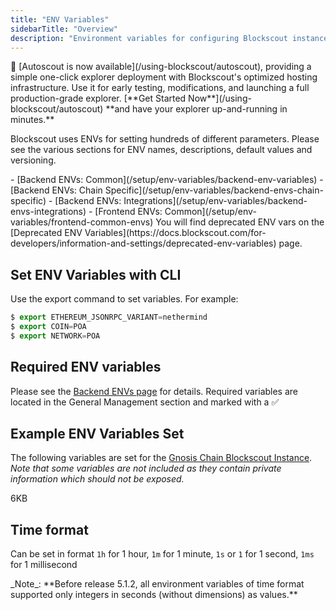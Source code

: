 ```yaml
---
title: "ENV Variables"
sidebarTitle: "Overview"
description: "Environment variables for configuring Blockscout instances."
---
```


<Tip>
  🚗 [Autoscout is now available](/using-blockscout/autoscout), providing a simple one-click explorer deployment with Blockscout's optimized hosting infrastructure. Use it for early testing, modifications, and launching a full production-grade explorer. [**Get Started Now**](/using-blockscout/autoscout) **and have your explorer up-and-running in minutes.**
</Tip>

Blockscout uses ENVs for setting hundreds of different parameters. Please see the various sections for ENV names, descriptions, default values and versioning.

<Info>
  - [Backend ENVs: Common](/setup/env-variables/backend-env-variables)
  - [Backend ENVs: Chain Specific](/setup/env-variables/backend-envs-chain-specific)
  - [Backend ENVs: Integrations](/setup/env-variables/backend-envs-integrations)
  - [Frontend ENVs: Common](/setup/env-variables/frontend-common-envs)
</Info>

<Warning>
  You will find deprecated ENV vars on the [Deprecated ENV Variables](https://docs.blockscout.com/for-developers/information-and-settings/deprecated-env-variables) page.
</Warning>

## Set ENV Variables with CLI

Use the export command to set variables. For example:

```javascript
$ export ETHEREUM_JSONRPC_VARIANT=nethermind
$ export COIN=POA
$ export NETWORK=POA
```

## Required ENV variables

Please see the [Backend ENVs page](/setup/env-variables/backend-env-variables) for details. Required variables are located in the General Management section and marked with a ✅

## Example ENV Variables Set

The following variables are set for the [Gnosis Chain Blockscout Instance](https://gnosis.blockscout.com/). _Note that some variables are not included as they contain private information which should not be exposed._

<Card title="Gnosis-Chain-Variables.txt" icon="file-arrow-down" horizontal href="https://1077666658-files.gitbook.io/~/files/v0/b/gitbook-x-prod.appspot.com/o/spaces%2F-Lq1XoWGmy8zggj_u2fM%2Fuploads%2Fgit-blob-6ca29409491d82049d08c1b49886487cc8960e65%2FGnosis-Chain-Variables.txt?alt=media">
  6KB
</Card>

## Time format

Can be set in format `1h` for 1 hour, `1m` for 1 minute, `1s` or `1` for 1 second, `1ms` for 1 millisecond

<Warning>
  _Note_: **Before release 5.1.2, all environment variables of time format supported only integers in seconds (without dimensions) as values.**
</Warning>